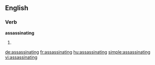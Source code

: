 ==English==

===Verb===
'''assassinating'''

# {{present participle of|assassinate}}

[[de:assassinating]]
[[fr:assassinating]]
[[hu:assassinating]]
[[simple:assassinating]]
[[vi:assassinating]]